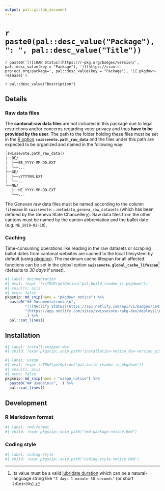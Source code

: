 ```yaml
---
output: pal::gitlab_document
---
```


# `r paste0(pal::desc_value("Package"), ": ", pal::desc_value("Title"))`

`r paste0('[![CRAN Status](https://r-pkg.org/badges/version/', pal::desc_value(key = "Package"), ')](https://cran.r-project.org/package=', pal::desc_value(key = "Package"), '){.pkgdown-release}')`

`r pal::desc_value("Description")`

## Details

### Raw data files

The **cantonal raw data files** are *not* included in this package due to legal restrictions and/or concerns regarding voter privacy and thus **have to be
provided by the user**. The path to the folder holding these files must be set in the [R option](https://rdrr.io/r/base/options.html)
**`swissevote.path_raw_data`** and the files under this path are expected to be organized and named in the following way:

``` fs
[swissevote.path_raw_data]/
├──BE/
|  ├──BE_YYYY-MM-DD.EXT
|  └──...
├──GE/
|  ├──vYYYYNN.EXT
|  └──...
└──NE/
   ├──NE_YYYY-MM-DD.EXT
   └──...
```

The Genevan raw data files must be named according to the column `filename` in `swissevote:::metadata_geneva_raw_datasets` (which has been defined by the Geneva
State Chancellery). Raw data files from the other cantons must be named by the canton abbreviation and the ballot date (e.g. `NE_2019-02-10`).

### Caching

Time-consuming operations like reading in the raw datasets or scraping ballot dates from cantonal websites are cached to the local filesystem by default (using
[pkgpins](https://pkgpins.rpkg.dev)). The maximum cache lifespan for all affected functions can be set in the global option
**`swissevote.global_cache_lifespan`**[^1] (defaults to *30 days* if unset).

```r
#| label: documentation
#| eval: !expr '!isTRUE(getOption("pal.build_readme.is_pkgdown"))'
#| results: asis
#| echo: false
pkgsnip::md_snip(name = "pkgdown_notice") %>%
  paste0("## Documentation\n\n",
         "[![Netlify Status](https://api.netlify.com/api/v1/badges/ce410db6-b85a-4707-9358-f0d3449398c3/deploy-status)]",
         "(https://app.netlify.com/sites/swissevote-rpkg-dev/deploys)\n\n",
         .) %>%
  pal::cat_lines()
```

[^1]: Its value must be a valid [lubridate duration](https://lubridate.tidyverse.org/reference/as.duration.html#details) which can be a natural-language string
    like `"2 days 1 minute 30 seconds"` (or short `2d1min30s`).

## Installation

```r
#| label: install-snippet-dev
#| child: !expr pkgsnip::snip_path("installation-notice_dev-version_gitlab.Rmd")
```

```r
#| label: usage
#| eval: !expr isTRUE(getOption("pal.build_readme.is_pkgdown"))
#| results: asis
#| echo: false
pkgsnip::md_snip(name = "usage_notice") %>%
  paste0("## Usage\n\n", .) %>%
  pal::cat_lines()
```

## Development

### R Markdown format

```r
#| label: rmd-format
#| child: !expr pkgsnip::snip_path("rmd-package-notice.Rmd")
```

### Coding style

```r
#| label: coding-style
#| child: !expr pkgsnip::snip_path("coding-style-notice.Rmd")
```
